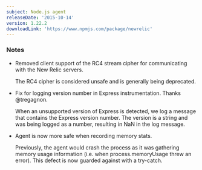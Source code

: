 ```yaml
---
subject: Node.js agent
releaseDate: '2015-10-14'
version: 1.22.2
downloadLink: 'https://www.npmjs.com/package/newrelic'
---
```


### Notes

* Removed client support of the RC4 stream cipher for communicating with the New Relic servers.

  The RC4 cipher is considered unsafe and is generally being deprecated.
* Fix for logging version number in Express instrumentation. Thanks @tregagnon.

  When an unsupported version of Express is detected, we log a message that contains the Express version number. The version is a string and was being logged as a number, resulting in NaN in the log message.
* Agent is now more safe when recording memory stats.

  Previously, the agent would crash the process as it was gathering memory usage information (i.e. when process.memoryUsage threw an error). This defect is now guarded against with a try-catch.
